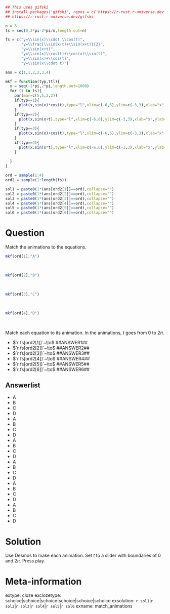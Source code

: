 ```r
## This uses gifski
## install.packages('gifski', repos = c('https://r-rust.r-universe.dev', 'https://cloud.r-project.org'))
## https://r-rust.r-universe.dev/gifski

n = 8
ts = seq(0,2*pi-2*pi/n,length.out=n)

fs = c("y=\\sin(x)\\cdot \\cos(t)",
       "y=\\frac{\\sin(x-t)+\\sin(x+t)}{2}",
       "y=\\sin(x+t)",
       "y=\\sin(x)\\cos(t)+\\cos(x)\\sin(t)",
       "y=\\sin(x)+\\cos(t)",
       "y=\\sin(x\\cdot t)")

ans = c(1,1,2,2,3,4)

mkf = function(typ,ttl){
  x = seq(-2*pi,2*pi,length.out=1000)
  for (t in ts){
    par(mar=c(5,5,2,2))
    if(typ==1){
      plot(x,sin(x)*cos(t),type="l",xlim=c(-6,6),ylim=c(-3,3),xlab="x",ylab="y",main=ttl)
    }
    if(typ==2){
      plot(x,sin(x+t),type="l",xlim=c(-6,6),ylim=c(-3,3),xlab="x",ylab="y",main=ttl)
    }
    if(typ==3){
      plot(x,sin(x)+cos(t),type="l",xlim=c(-6,6),ylim=c(-3,3),xlab="x",ylab="y",main=ttl)
    }
    if(typ==4){
      plot(x,sin(x*t),type="l",xlim=c(-6,6),ylim=c(-3,3),xlab="x",ylab="y",main=ttl)
    }
    
  }
}

ord = sample(1:4)
ord2 = sample(1:length(fs))

sol1 = paste0(1*(ans[ord2[1]]==ord),collapse="")
sol2 = paste0(1*(ans[ord2[2]]==ord),collapse="")
sol3 = paste0(1*(ans[ord2[3]]==ord),collapse="")
sol4 = paste0(1*(ans[ord2[4]]==ord),collapse="")
sol5 = paste0(1*(ans[ord2[5]]==ord),collapse="")
sol6 = paste0(1*(ans[ord2[6]]==ord),collapse="")

```

Question
========

Match the animations to the equations.

```r
mkf(ord[1],"A")
```
\

```r
mkf(ord[2],"B")
```
\


```r
mkf(ord[3],"C")
```
\

```r
mkf(ord[4],"D")
```
\

Match each equation to its animation. In the animations, $t$ goes from 0 to $2\pi$.

* $`r fs[ord2[1]]`~\to$  ##ANSWER1##
* $`r fs[ord2[2]]`~\to$  ##ANSWER2##
* $`r fs[ord2[3]]`~\to$  ##ANSWER3##
* $`r fs[ord2[4]]`~\to$  ##ANSWER4##
* $`r fs[ord2[5]]`~\to$  ##ANSWER5##
* $`r fs[ord2[6]]`~\to$  ##ANSWER6##

Answerlist
--------

* A
* B
* C
* D
* A
* B
* C
* D
* A
* B
* C
* D
* A
* B
* C
* D
* A
* B
* C
* D
* A
* B
* C
* D


Solution
========

Use Desmos to make each animation. Set $t$ to a slider with boundaries of 0 and $2\pi$. Press play.

Meta-information
============
extype: cloze
exclozetype: schoice|schoice|schoice|schoice|schoice|schoice
exsolution: `r sol1`|`r sol2`|`r sol3`|`r sol4`|`r sol5`|`r sol6`
exname: match_animations